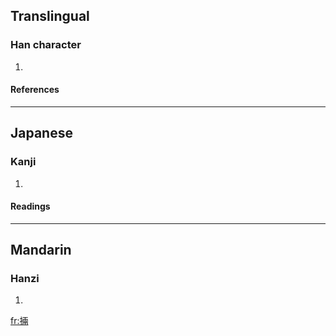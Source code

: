 ==Translingual==
===Han character===
{{Han char|rn=64|rad=手|as=08|sn=11|four=|canj=手一中月 (QMLB)}}
# {{defn|Han|sort=手08}}
====References====
{{Han ref|kx=0438.040|dkj=12266|dj=0788.020|hdz=31892.100|uh=639A|ud=25498}}
----
==Japanese==
===Kanji===
{{ja-kanji|grade=|rs=手08}}
# {{defn|Japanese}} 
====Readings====
{{ja-readings|on=[[りょう]] (ryō), [[かざる]] (kazaru)|kun=[[かざる]] (kazaru)}}
----
==Mandarin==
===Hanzi===
{{cmn-hanzi|pin=[[liǎng]] (liang3), [[nǐ]] (ni3), [[niè]] (nie4)|wg=liang<sup>3</sup>, ni<sup>3</sup>, nieh<sup>4</sup>}}
# {{defn|Mandarin}}

[[fr:掚]]